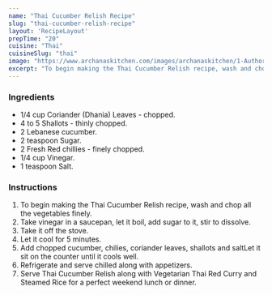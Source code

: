 ---
name: "Thai Cucumber Relish Recipe"
slug: "thai-cucumber-relish-recipe"
layout: 'RecipeLayout'
prepTime: "20"
cuisine: "Thai"
cuisineSlug: "thai"
image: "https://www.archanaskitchen.com/images/archanaskitchen/1-Author/Priya_Srinivasan/Thai_Cucumber_Relish.jpg"
excerpt: "To begin making the Thai Cucumber Relish recipe, wash and chop all the vegetables finely"
---

### Ingredients

- 1/4 cup Coriander (Dhania) Leaves - chopped.
- 4 to 5 Shallots - thinly chopped.
- 2 Lebanese cucumber.
- 2 teaspoon Sugar.
- 2 Fresh Red chillies - finely chopped.
- 1/4 cup Vinegar.
- 1 teaspoon Salt.

### Instructions

1. To begin making the Thai Cucumber Relish recipe, wash and chop all the vegetables finely.
1. Take vinegar in a saucepan, let it boil, add sugar to it, stir to dissolve.
1. Take it off the stove.
1. Let it cool for 5 minutes.
1. Add chopped cucumber, chilies, coriander leaves, shallots and saltLet it sit on the counter until it cools well.
1. Refrigerate and serve chilled along with appetizers.
1. Serve Thai Cucumber Relish along with Vegetarian Thai Red Curry and Steamed Rice for a perfect weekend lunch or dinner.
